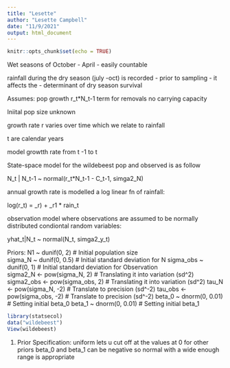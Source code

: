 ```yaml
---
title: "Lesette"
author: "Lesette Campbell"
date: "11/9/2021"
output: html_document
---
```


```r
knitr::opts_chunk$set(echo = TRUE)
```
Wet seasons of October - April 
- easily countable 

rainfall during the dry season (july -oct) is recorded 
- prior to sampling 
- it affects the 
- determinant of dry season survival 

Assumes: 
  pop growth r_t*N_t-1
term for removals
no carrying capacity 

Iniital pop size unknown 

growth rate r varies over time which we relate to rainfall 

t are calendar years 

model growtth rate from t -1 to t 

State-space model for the wildebeest pop and observed is as follow 

N_t | N_t-1 ~ normal(r_t*N_t-1 - C_t-1, simga2_N)

annual growth rate  is modelled a log linear fn of rainfall: 
  
  log(r_t) = \beta_r) + \beta_r1 * rain_t

observation model where observations are assumed to be normally distributed condiontal random variables: 
  
  yhat_t|N_t ~ normal(N_t, simga2_y_t)


Priors: 
  N1 ~ dunif(0, 2)                 # Initial population size             
sigma_N ~ dunif(0, 0.5)          # Initial standard deviation for N 
sigma_obs ~ dunif(0, 1)          # Initial standard deviation for Observation   
sigma2_N <- pow(sigma_N, 2)       # Translating it into variation (sd^2)
sigma2_obs <- pow(sigma_obs, 2)   # Translating it into variation (sd^2)
tau_N <- pow(sigma_N, -2)         # Translate to precision (sd^-2)
tau_obs <- pow(sigma_obs, -2)     # Translate to precision (sd^-2)
beta_0 ~ dnorm(0, 0.01)          # Setting initial beta_0
beta_1 ~ dnorm(0, 0.01)          # Setting initial beta_1

```r
library(statsecol)
data("wildebeest")
View(wildebeest)
```

1. Prior Specification: 
  uniform lets u cut off at the values at 0 for other priors 
  beta_0 and beta_1 can be negative so normal with a wide enough range is appropriate 

